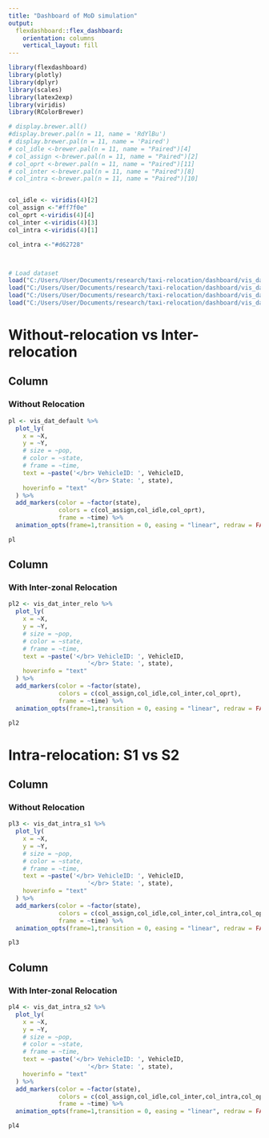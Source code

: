 ```yaml
---
title: "Dashboard of MoD simulation"
output: 
  flexdashboard::flex_dashboard:
    orientation: columns
    vertical_layout: fill
---
```


<style type="text/css">

.chart-title {  /* chart_title  */
   font-size: 20px;
   font-family: Arial;

</style>


```r
library(flexdashboard)
library(plotly)
library(dplyr)
library(scales)
library(latex2exp)
library(viridis)
library(RColorBrewer)

# display.brewer.all()
#display.brewer.pal(n = 11, name = 'RdYlBu')
# display.brewer.pal(n = 11, name = 'Paired')
# col_idle <-brewer.pal(n = 11, name = "Paired")[4]
# col_assign <-brewer.pal(n = 11, name = "Paired")[2]
# col_oprt <-brewer.pal(n = 11, name = "Paired")[11]
# col_inter <-brewer.pal(n = 11, name = "Paired")[8]
# col_intra <-brewer.pal(n = 11, name = "Paired")[10]


col_idle <- viridis(4)[2]
col_assign <-"#ff7f0e"
col_oprt <-viridis(4)[4]
col_inter <-viridis(4)[3]
col_intra <-viridis(4)[1]

col_intra <-"#d62728"



# Load dataset
load("C:/Users/User/Documents/research/taxi-relocation/dashboard/vis_dat_default.RData")
load("C:/Users/User/Documents/research/taxi-relocation/dashboard/vis_dat_inter_relo.RData")
load("C:/Users/User/Documents/research/taxi-relocation/dashboard/vis_dat_intra_s1.RData")
load("C:/Users/User/Documents/research/taxi-relocation/dashboard/vis_dat_intra_s2.RData")
```



Without-relocation vs Inter-relocation
=======================================================================

Column {data-width=250}
-----------------------------------------------------------------------

### Without Relocation

```r
pl <- vis_dat_default %>%
  plot_ly(
    x = ~X, 
    y = ~Y, 
    # size = ~pop, 
    # color = ~state, 
    # frame = ~time, 
    text = ~paste('</br> VehicleID: ', VehicleID,
                      '</br> State: ', state), 
    hoverinfo = "text"
  ) %>%
  add_markers(color = ~factor(state),
              colors = c(col_assign,col_idle,col_oprt),
              frame = ~time) %>%
  animation_opts(frame=1,transition = 0, easing = "linear", redraw = FALSE)

pl
```

Column {data-width=250}
-----------------------------------------------------------------------

### With Inter-zonal Relocation

```r
pl2 <- vis_dat_inter_relo %>%
  plot_ly(
    x = ~X, 
    y = ~Y, 
    # size = ~pop, 
    # color = ~state, 
    # frame = ~time, 
    text = ~paste('</br> VehicleID: ', VehicleID,
                      '</br> State: ', state), 
    hoverinfo = "text"
  ) %>%
  add_markers(color = ~factor(state),
              colors = c(col_assign,col_idle,col_inter,col_oprt),
              frame = ~time) %>%
  animation_opts(frame=1,transition = 0, easing = "linear", redraw = FALSE)

pl2
```

Intra-relocation: S1 vs S2
=======================================================================

Column {data-width=250}
-----------------------------------------------------------------------

### Without Relocation

```r
pl3 <- vis_dat_intra_s1 %>%
  plot_ly(
    x = ~X, 
    y = ~Y, 
    # size = ~pop, 
    # color = ~state, 
    # frame = ~time, 
    text = ~paste('</br> VehicleID: ', VehicleID,
                      '</br> State: ', state), 
    hoverinfo = "text"
  ) %>%
  add_markers(color = ~factor(state),
              colors = c(col_assign,col_idle,col_inter,col_intra,col_oprt),
              frame = ~time) %>%
  animation_opts(frame=1,transition = 0, easing = "linear", redraw = FALSE)

pl3
```

Column {data-width=250}
-----------------------------------------------------------------------

### With Inter-zonal Relocation

```r
pl4 <- vis_dat_intra_s2 %>%
  plot_ly(
    x = ~X, 
    y = ~Y, 
    # size = ~pop, 
    # color = ~state, 
    # frame = ~time, 
    text = ~paste('</br> VehicleID: ', VehicleID,
                      '</br> State: ', state), 
    hoverinfo = "text"
  ) %>%
  add_markers(color = ~factor(state),
              colors = c(col_assign,col_idle,col_inter,col_intra,col_oprt),
              frame = ~time) %>%
  animation_opts(frame=1,transition = 0, easing = "linear", redraw = FALSE)

pl4
```